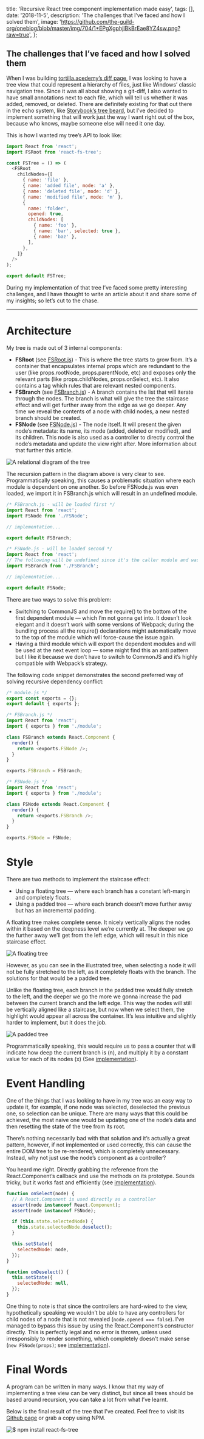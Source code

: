 
  title: 'Recursive React tree component implementation made easy',
  tags: [],
  date: '2018-11-5',
  description: 'The challenges that I’ve faced and how I solved them',
  image:
    'https://github.com/the-guild-org/oneblog/blob/master/img/704/1*EPgXgphjIBkBrEae8YZ4sw.png?raw=true',
};


## The challenges that I’ve faced and how I solved them

When I was building [tortilla.acedemy’s diff page](https://tortilla.academy/tutorial/chatty/version/2-0-0/diff/3-0-0), I was looking to have a tree view that could represent a hierarchy of files, just like Windows’ classic navigation tree. Since it was all about showing a git-diff, I also wanted to have small annotations next to each file, which will tell us whether it was added, removed, or deleted. There are definitely existing for that out there in the echo system, like [Storybook’s tree beard](https://github.com/storybooks/react-treebeard), but I’ve decided to implement something that will work just the way I want right out of the box, because who knows, maybe someone else will need it one day.

This is how I wanted my tree’s API to look like:

```javascript
import React from 'react';
import FSRoot from 'react-fs-tree';

const FSTree = () => (
  <FSRoot
    childNodes={[
      { name: 'file' },
      { name: 'added file', mode: 'a' },
      { name: 'deleted file', mode: 'd' },
      { name: 'modified file', mode: 'm' },
      {
        name: 'folder',
        opened: true,
        childNodes: [
          { name: 'foo' },
          { name: 'bar', selected: true },
          { name: 'baz' },
        ],
      },
    ]}
  />
);

export default FSTree;
```

During my implementation of that tree I’ve faced some pretty interesting challenges, and I have thought to write an article about it and share some of my insights; so let’s cut to the chase.

---

# Architecture

My tree is made out of 3 internal components:

- **FSRoot** (see [FSRoot.js](https://github.com/DAB0mB/react-fs-tree/blob/fc0a0b3b2042e312d4238e0660c161f7744dd732/src/index.js)) - This is where the tree starts to grow from. It’s a container that encapsulates internal props which are redundant to the user (like props.rootNode, props.parentNode, etc) and exposes only the relevant parts (like props.childNodes, props.onSelect, etc). It also contains a tag which rules that are relevant nested components.
- **FSBranch** (see [FSBranch.js](https://github.com/DAB0mB/react-fs-tree/blob/fc0a0b3b2042e312d4238e0660c161f7744dd732/src/FSBranch.js)) - A branch contains the list that will iterate through the nodes. The branch is what will give the tree the staircase effect and will get further away from the edge as we go deeper. Any time we reveal the contents of a node with child nodes, a new nested branch should be created.
- **FSNode** (see [FSNode.js](https://github.com/DAB0mB/react-fs-tree/blob/fc0a0b3b2042e312d4238e0660c161f7744dd732/src/FSNode.js)) - The node itself. It will present the given node’s metadata: its name, its mode (added, deleted or modified), and its children. This node is also used as a controller to directly control the node’s metadata and update the view right after. More information about that further this article.

![](https://github.com/the-guild-org/oneblog/blob/master/img/704/1*EPgXgphjIBkBrEae8YZ4sw.png?raw=true 'A relational diagram of the tree')

The recursion pattern in the diagram above is very clear to see. Programmatically speaking, this causes a problematic situation where each module is dependent on one another. So before FSNode.js was even loaded, we import it in FSBranch.js which will result in an undefined module.

```javascript
/* FSBranch.js - will be loaded first */
import React from 'react';
import FSNode from './FSNode';

// implementation...

export default FSBranch;

/* FSNode.js - will be loaded second */
import React from 'react';
// The following will be undefined since it's the caller module and was yet to be loaded
import FSBranch from './FSBranch';

// implementation...

export default FSNode;
```

There are two ways to solve this problem:

- Switching to CommonJS and move the require() to the bottom of the first dependent module — which I’m not gonna get into. It doesn’t look elegant and it doesn’t work with some versions of Webpack; during the bundling process all the require() declarations might automatically move to the top of the module which will force-cause the issue again.
- Having a third module which will export the dependent modules and will be used at the next event loop — some might find this an anti pattern but I like it because we don’t have to switch to CommonJS and it’s highly compatible with Webpack’s strategy.

The following code snippet demonstrates the second preferred way of solving recursive dependency conflict:

```javascript
/* module.js */
export const exports = {};
export default { exports };

/* FSBranch.js */
import React from 'react';
import { exports } from './module';

class FSBranch extends React.Component {
  render() {
    return <exports.FSNode />;
  }
}

exports.FSBranch = FSBranch;

/* FSNode.js */
import React from 'react';
import { exports } from './module';

class FSNode extends React.Component {
  render() {
    return <exports.FSBranch />;
  }
}

exports.FSNode = FSNode;
```

# Style

There are two methods to implement the staircase effect:

- Using a floating tree — where each branch has a constant left-margin and completely floats.
- Using a padded tree — where each branch doesn’t move further away but has an incremental padding.

A floating tree makes complete sense. It nicely vertically aligns the nodes within it based on the deepness level we’re currently at. The deeper we go the further away we’ll get from the left edge, which will result in this nice staircase effect.

![](https://github.com/the-guild-org/oneblog/blob/master/img/704/1*Wl8C7MS_EWCmThP9eEGeig.png?raw=true 'A floating tree')

However, as you can see in the illustrated tree, when selecting a node it will not be fully stretched to the left, as it completely floats with the branch. The solutions for that would be a padded tree.

Unlike the floating tree, each branch in the padded tree would fully stretch to the left, and the deeper we go the more we gonna increase the pad between the current branch and the left edge. This way the nodes will still be vertically aligned like a staircase, but now when we select them, the highlight would appear all across the container. It’s less intuitive and slightly harder to implement, but it does the job.

![](https://github.com/the-guild-org/oneblog/blob/master/img/704/1*KsRLZ1qLuW8Rdakm_8HG7w.png?raw=true 'A padded tree')

Programmatically speaking, this would require us to pass a counter that will indicate how deep the current branch is (n), and multiply it by a constant value for each of its nodes (x) (See [implementation](https://github.com/DAB0mB/react-fs-tree/blob/475c394c51dca52dda205dd1ceaba2ede679609b/src/fs-node.js#L263)).

# Event Handling

One of the things that I was looking to have in my tree was an easy way to update it, for example, if one node was selected, deselected the previous one, so selection can be unique. There are many ways that this could be achieved, the most naive one would be updating one of the node’s data and then resetting the state of the tree from its root.

There’s nothing necessarily bad with that solution and it’s actually a great pattern, however, if not implemented or used correctly, this can cause the entire DOM tree to be re-rendered, which is completely unnecessary. Instead, why not just use the node’s component as a controller?

You heard me right. Directly grabbing the reference from the React.Component’s callback and use the methods on its prototype. Sounds tricky, but it works fast and efficiently (see [implementation](https://github.com/DAB0mB/react-fs-tree/blob/475c394c51dca52dda205dd1ceaba2ede679609b/src/fs-node.js#L146)).

```javascript
function onSelect(node) {
  // A React.Component is used directly as a controller
  assert(node instanceof React.Component);
  assert(node instanceof FSNode);

  if (this.state.selectedNode) {
    this.state.selectedNode.deselect();
  }

  this.setState({
    selectedNode: node,
  });
}

function onDeselect() {
  this.setState({
    selectedNode: null,
  });
}
```

One thing to note is that since the controllers are hard-wired to the view, hypothetically speaking we wouldn’t be able to have any controllers for child nodes of a node that is not revealed (`node.opened === false`). I’ve managed to bypass this issue by using the React.Component’s constructor directly. This is perfectly legal and no error is thrown, unless used irresponsibly to render something, which completely doesn’t make sense (`new FSNode(props)`; see [implementation](https://github.com/DAB0mB/react-fs-tree/blob/475c394c51dca52dda205dd1ceaba2ede679609b/src/fs-node.js#L330)).

# **Final Words**

A program can be written in many ways. I know that my way of implementing a tree view can be very distinct, but since all trees should be based around recursion, you can take a lot from what I’ve learnt.

Below is the final result of the tree that I’ve created. Feel free to visit its [Github page](https://github.com/DAB0mB/react-fs-tree) or grab a copy using NPM.

![](https://github.com/the-guild-org/oneblog/blob/master/img/704/1*k6kq7XS-u9KHiHkie6YwuQ.png?raw=true '$ npm install react-fs-tree')
